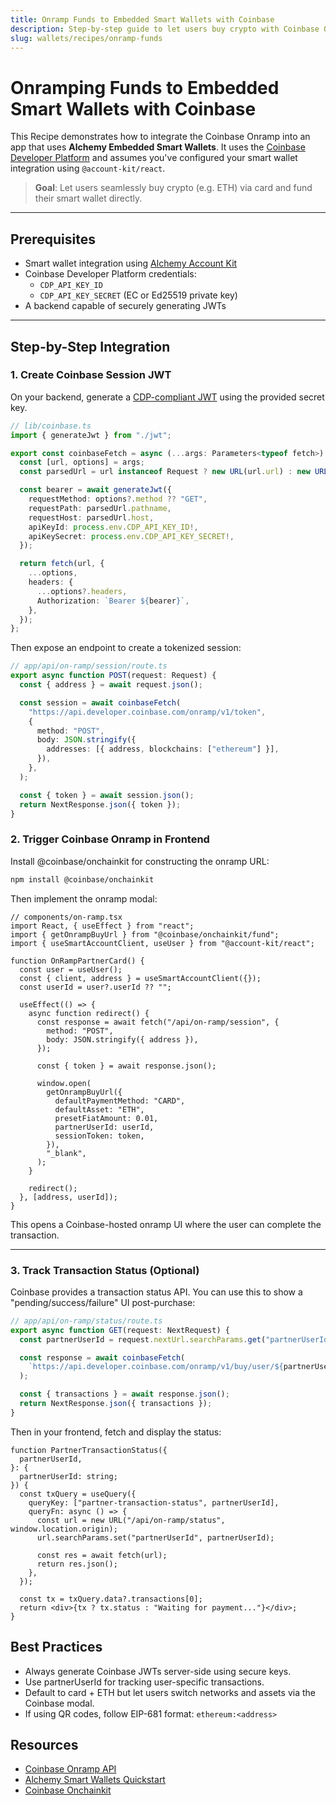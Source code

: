 ```yaml
---
title: Onramp Funds to Embedded Smart Wallets with Coinbase
description: Step-by-step guide to let users buy crypto with Coinbase Onramp and fund an Alchemy Embedded Smart Wallet.
slug: wallets/recipes/onramp-funds
---
```


# Onramping Funds to Embedded Smart Wallets with Coinbase

This Recipe demonstrates how to integrate the Coinbase Onramp into an app that uses **Alchemy Embedded Smart Wallets**. It uses the [Coinbase Developer Platform](https://docs.cdp.coinbase.com/onramp/docs/api-onramp-initializing) and assumes you've configured your smart wallet integration using `@account-kit/react`.

> **Goal**: Let users seamlessly buy crypto (e.g. ETH) via card and fund their smart wallet directly.

---

## Prerequisites

- Smart wallet integration using [Alchemy Account Kit](https://accountkit.alchemy.com/)
- Coinbase Developer Platform credentials:
  - `CDP_API_KEY_ID`
  - `CDP_API_KEY_SECRET` (EC or Ed25519 private key)
- A backend capable of securely generating JWTs

---

## Step-by-Step Integration

### 1. Create Coinbase Session JWT

On your backend, generate a [CDP-compliant JWT](https://docs.cdp.coinbase.com/onramp/docs/authentication) using the provided secret key.

```ts
// lib/coinbase.ts
import { generateJwt } from "./jwt";

export const coinbaseFetch = async (...args: Parameters<typeof fetch>) => {
  const [url, options] = args;
  const parsedUrl = url instanceof Request ? new URL(url.url) : new URL(url);

  const bearer = await generateJwt({
    requestMethod: options?.method ?? "GET",
    requestPath: parsedUrl.pathname,
    requestHost: parsedUrl.host,
    apiKeyId: process.env.CDP_API_KEY_ID!,
    apiKeySecret: process.env.CDP_API_KEY_SECRET!,
  });

  return fetch(url, {
    ...options,
    headers: {
      ...options?.headers,
      Authorization: `Bearer ${bearer}`,
    },
  });
};
```

Then expose an endpoint to create a tokenized session:

```ts
// app/api/on-ramp/session/route.ts
export async function POST(request: Request) {
  const { address } = await request.json();

  const session = await coinbaseFetch(
    "https://api.developer.coinbase.com/onramp/v1/token",
    {
      method: "POST",
      body: JSON.stringify({
        addresses: [{ address, blockchains: ["ethereum"] }],
      }),
    },
  );

  const { token } = await session.json();
  return NextResponse.json({ token });
}
```

### 2. Trigger Coinbase Onramp in Frontend

Install @coinbase/onchainkit for constructing the onramp URL:

```bash
npm install @coinbase/onchainkit
```

Then implement the onramp modal:

```tsx
// components/on-ramp.tsx
import React, { useEffect } from "react";
import { getOnrampBuyUrl } from "@coinbase/onchainkit/fund";
import { useSmartAccountClient, useUser } from "@account-kit/react";

function OnRampPartnerCard() {
  const user = useUser();
  const { client, address } = useSmartAccountClient({});
  const userId = user?.userId ?? "";

  useEffect(() => {
    async function redirect() {
      const response = await fetch("/api/on-ramp/session", {
        method: "POST",
        body: JSON.stringify({ address }),
      });

      const { token } = await response.json();

      window.open(
        getOnrampBuyUrl({
          defaultPaymentMethod: "CARD",
          defaultAsset: "ETH",
          presetFiatAmount: 0.01,
          partnerUserId: userId,
          sessionToken: token,
        }),
        "_blank",
      );
    }

    redirect();
  }, [address, userId]);
}
```

This opens a Coinbase-hosted onramp UI where the user can complete the transaction.

---

### 3. Track Transaction Status (Optional)

Coinbase provides a transaction status API. You can use this to show a "pending/success/failure" UI post-purchase:

```ts
// app/api/on-ramp/status/route.ts
export async function GET(request: NextRequest) {
  const partnerUserId = request.nextUrl.searchParams.get("partnerUserId");

  const response = await coinbaseFetch(
    `https://api.developer.coinbase.com/onramp/v1/buy/user/${partnerUserId}/transactions`,
  );

  const { transactions } = await response.json();
  return NextResponse.json({ transactions });
}
```

Then in your frontend, fetch and display the status:

```tsx
function PartnerTransactionStatus({
  partnerUserId,
}: {
  partnerUserId: string;
}) {
  const txQuery = useQuery({
    queryKey: ["partner-transaction-status", partnerUserId],
    queryFn: async () => {
      const url = new URL("/api/on-ramp/status", window.location.origin);
      url.searchParams.set("partnerUserId", partnerUserId);

      const res = await fetch(url);
      return res.json();
    },
  });

  const tx = txQuery.data?.transactions[0];
  return <div>{tx ? tx.status : "Waiting for payment..."}</div>;
}
```

## Best Practices

- Always generate Coinbase JWTs server-side using secure keys.
- Use partnerUserId for tracking user-specific transactions.
- Default to card + ETH but let users switch networks and assets via the Coinbase modal.
- If using QR codes, follow EIP-681 format: `ethereum:<address>`

## Resources

- [Coinbase Onramp API](https://docs.cdp.coinbase.com/onramp/docs/api-onramp-initializing)
- [Alchemy Smart Wallets Quickstart](https://www.alchemy.com/docs/wallets/react/quickstart)
- [Coinbase Onchainkit](https://www.npmjs.com/package/@coinbase/onchainkit)
